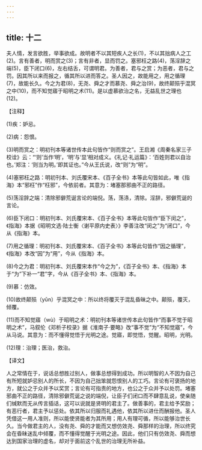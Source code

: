 ```yaml
---
---
---
```

title: 十二
---



夫人情，发言欲胜，举事欲成。故明者不以其短疾人之长(1)，不以其拙病人之工(2)。言有善者，明而赏之(3)；言有非者，显而罚之。塞邪枉之路(4)，荡淫辞之端(5)，臣下闭口(6)，左右结舌，可谓明君。为善者，君与之赏；为恶者，君与之罚。因其所以来而报之，循其所以进而答之。圣人因之，故能用之，用之循理(7)，故能长久。今之为君(8)，无尧、舜之才而慕尧、舜之治(9)，故终颠殒乎混冥之中(10)，而不知觉寤于昭明之术(11)。是以虚慕欲治之名，无益乱世之理也(12)。

【注释】

(1)疾：妒忌。

(2)病：怨恨。

(3)明而赏之：明初刊本等诸世传本此句皆作“则而赏之”。王启湘《周秦名家三子校诠》云：“‘则’当作‘明’，‘明’与‘显’相对成义。《礼记·礼运篇》：‘百姓则君以自治也。’郑注：‘则当为明。’即其证也。”今从王氏说，改“则”为“明”。

(4)塞邪枉之路：明初刊本、刘氏覆宋本、《百子全书》本等此句皆如此，唯《指海》本“邪枉”作“枉邪”，今依前者。其意为：堵塞那邪曲不正的路径。

(5)荡淫辞之端：清除邪僻荒诞言论的端倪。荡，荡涤，清除。淫辞，邪僻荒诞的言论。

(6)臣下闭口：明初刊本、刘氏覆宋本、《百子全书》本等此句皆作“臣下闵之”，《指海》本据《昭明文选·陆士衡〈谢平原内史表〉》李善注改“闵之”为“闭口”，今从《指海》本。

(7)用之循理：明初刊本、刘氏覆宋本、《百子全书》本等此句皆作“因之循理”，《指海》本改“因”为“用”，今从《指海》本。

(8)今之为君：明初刊本、刘氏覆宋本作“今之为”，《百子全书》本、《指海》本于“为”下补一“君”字，今从《百子全书》本、《指海》本。

(9)慕：仿效。

(10)故终颠殒（yǔn）乎混冥之中：所以终将覆灭于混乱昏昧之中。颠殒，覆灭，倾覆。

(11)而不知觉寤（wù）于昭明之术：明初刊本等诸世传本此句皆作“而事不觉于昭明之术”，马叙伦《邓析子校录》据《淮南子·要略》改“事不觉”为“不知觉寤”，今从马说。其意为：而不懂得觉悟于光明之途。觉寤，即觉悟，觉醒。昭明，光明。

(12)理：治理；医治，救治。

【译文】

人之常情在于，说话总想胜过别人，做事总想得到成功。所以明智的人不因为自己有所短就妒忌别人的所长，不因为自己拙笨就怨恨别人的工巧。言论有可褒扬的地方，就公之于众并予以奖赏；言论有可指责的地方，也公之于众并予以处罚。堵塞邪曲不正的路径，清除邪僻荒诞之说的端倪，让臣子们闭口而不肆意乱说，使亲随们缄默而无从传言插话，这可以说就是贤明的君主了。做善事的，君主给予奖励；有恶行者，君主予以惩处。依其所以归服而礼遇他，依其所以进仕而酬报他。圣人凭借这一用人准则，所以能使贤能者为其所用；用人有理可循，所以能够治世长久。当今做君主的人，没有尧、舜的才能而又想仿效尧、舜那样的治理，所以终究会在昏昧迷乱中倾覆，而不懂得觉醒于光明之途。因此，他们只有仿效尧、舜而想达到国家治理的虚名，却对于面前这个乱世的治理无所补益。